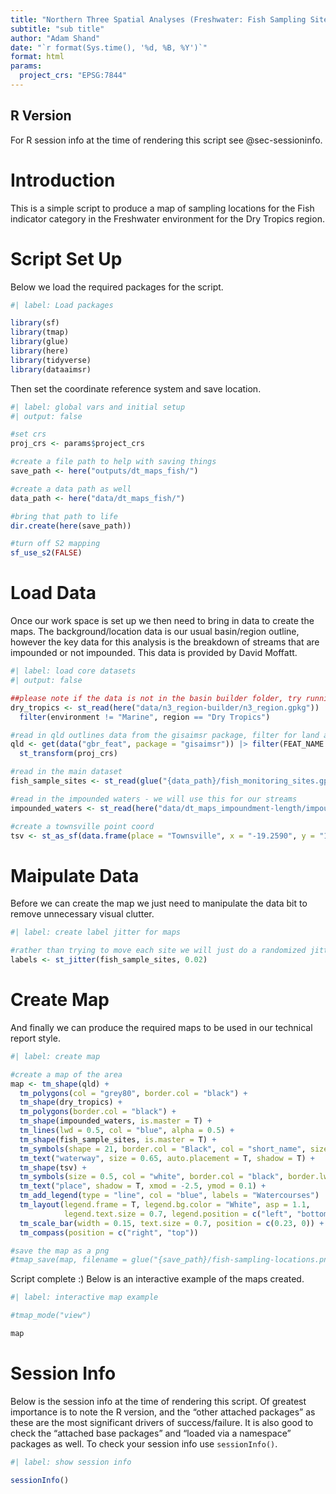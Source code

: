 ```yaml
---
title: "Northern Three Spatial Analyses (Freshwater: Fish Sampling Sites)"
subtitle: "sub title"
author: "Adam Shand"
date: "`r format(Sys.time(), '%d, %B, %Y')`"
format: html
params:
  project_crs: "EPSG:7844"
---
```


::: {.callout-tip}
## R Version
For R session info at the time of rendering this script see @sec-sessioninfo.
:::

# Introduction

This is a simple script to produce a map of sampling locations for the Fish indicator category in the Freshwater environment for the Dry Tropics region.

# Script Set Up

Below we load the required packages for the script.

```r
#| label: Load packages

library(sf) 
library(tmap)
library(glue)
library(here)
library(tidyverse)
library(dataaimsr)

```

Then set the coordinate reference system and save location.

```r
#| label: global vars and initial setup
#| output: false

#set crs
proj_crs <- params$project_crs

#create a file path to help with saving things
save_path <- here("outputs/dt_maps_fish/")

#create a data path as well
data_path <- here("data/dt_maps_fish/")

#bring that path to life
dir.create(here(save_path))

#turn off S2 mapping
sf_use_s2(FALSE)

```

# Load Data

Once our work space is set up we then need to bring in data  to create the maps. The background/location data is our usual basin/region outline, however the key data for this analysis is the breakdown of streams that are impounded or not impounded. This data is provided by David Moffatt.

```r
#| label: load core datasets
#| output: false

##please note if the data is not in the basin builder folder, try running the basin builder script
dry_tropics <- st_read(here("data/n3_region-builder/n3_region.gpkg")) |> st_transform(proj_crs) |> 
  filter(environment != "Marine", region == "Dry Tropics")

#read in qld outlines data from the gisaimsr package, filter for land and islands, update crs
qld <- get(data("gbr_feat", package = "gisaimsr")) |> filter(FEAT_NAME %in% c("Mainland", "Island")) |> 
  st_transform(proj_crs)

#read in the main dataset
fish_sample_sites <- st_read(glue("{data_path}/fish_monitoring_sites.gpkg")) |> st_transform(proj_crs)

#read in the impounded waters - we will use this for our streams
impounded_waters <- st_read(here("data/dt_maps_impoundment-length/impounded_and_not_impounded_waters.gpkg")) |> st_transform(proj_crs)

#create a townsville point coord
tsv <- st_as_sf(data.frame(place = "Townsville", x = "-19.2590", y = "146.8169"), coords = c("y", "x"), crs = proj_crs)

```

# Maipulate Data

Before we can create the map we just need to manipulate the data bit to remove unnecessary visual clutter.

```r
#| label: create label jitter for maps

#rather than trying to move each site we will just do a randomized jitter and re run the script if it doesn't look good.
labels <- st_jitter(fish_sample_sites, 0.02)

```

# Create Map

And finally we can produce the required maps to be used in our technical report style.

```r
#| label: create map

#create a map of the area
map <- tm_shape(qld) +
  tm_polygons(col = "grey80", border.col = "black") +
  tm_shape(dry_tropics) +
  tm_polygons(border.col = "black") +
  tm_shape(impounded_waters, is.master = T) +
  tm_lines(lwd = 0.5, col = "blue", alpha = 0.5) +
  tm_shape(fish_sample_sites, is.master = T) +
  tm_symbols(shape = 21, border.col = "Black", col = "short_name", size = 0.5, palette = "Set3") +
  tm_text("waterway", size = 0.65, auto.placement = T, shadow = T) +
  tm_shape(tsv) +
  tm_symbols(size = 0.5, col = "white", border.col = "black", border.lwd = 2, shape = 23) +
  tm_text("place", shadow = T, xmod = -2.5, ymod = 0.1) +
  tm_add_legend(type = "line", col = "blue", labels = "Watercourses")  +
  tm_layout(legend.frame = T, legend.bg.color = "White", asp = 1.1, 
            legend.text.size = 0.7, legend.position = c("left", "bottom")) +
  tm_scale_bar(width = 0.15, text.size = 0.7, position = c(0.23, 0)) +
  tm_compass(position = c("right", "top"))

#save the map as a png
#tmap_save(map, filename = glue("{save_path}/fish-sampling-locations.png"))

```

Script complete :) Below is an interactive example of the maps created.

```r
#| label: interactive map example

#tmap_mode("view")

map

```

# Session Info {#sec-sessioninfo}

Below is the session info at the time of rendering this script. Of greatest importance is to note the R version, and the "other attached packages" as these are the most significant drivers of success/failure. It is also good to check the "attached base packages" and "loaded via a namespace" packages as well. To check your session info use `sessionInfo()`.

```r
#| label: show session info

sessionInfo()

```








